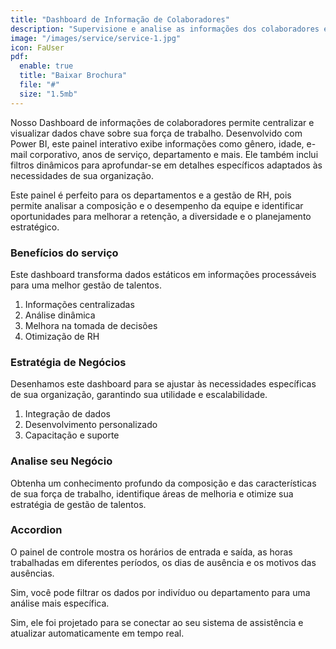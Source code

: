 ```yaml
---
title: "Dashboard de Informação de Colaboradores"
description: "Supervisione e analise as informações dos colaboradores em um único local centralizado."
image: "/images/service/service-1.jpg"
icon: FaUser
pdf:
  enable: true
  title: "Baixar Brochura"
  file: "#"
  size: "1.5mb"
---
```


Nosso Dashboard de informações de colaboradores permite centralizar e visualizar dados chave sobre sua força de trabalho. Desenvolvido com Power BI, este painel interativo exibe informações como gênero, idade, e-mail corporativo, anos de serviço, departamento e mais. Ele também inclui filtros dinâmicos para aprofundar-se em detalhes específicos adaptados às necessidades de sua organização.

Este painel é perfeito para os departamentos e a gestão de RH, pois permite analisar a composição e o desempenho da equipe e identificar oportunidades para melhorar a retenção, a diversidade e o planejamento estratégico.

### Benefícios do serviço

Este dashboard transforma dados estáticos em informações processáveis para uma melhor gestão de talentos.

1. Informações centralizadas
2. Análise dinâmica
3. Melhora na tomada de decisões
4. Otimização de RH

### Estratégia de Negócios

Desenhamos este dashboard para se ajustar às necessidades específicas de sua organização, garantindo sua utilidade e escalabilidade.

1. Integração de dados
2. Desenvolvimento personalizado
3. Capacitação e suporte

### Analise seu Negócio

Obtenha um conhecimento profundo da composição e das características de sua força de trabalho, identifique áreas de melhoria e otimize sua estratégia de gestão de talentos.

### Accordion

<Accordion client:load title="Quais dados este painel de controle pode exibir?">  

O painel de controle mostra os horários de entrada e saída, as horas trabalhadas em diferentes períodos, os dias de ausência e os motivos das ausências.

</Accordion>  

<Accordion client:load title="Posso buscar por departamento ou colaborador?">  

Sim, você pode filtrar os dados por indivíduo ou departamento para uma análise mais específica.

</Accordion>  

<Accordion client:load title="O painel é atualizado automaticamente com novos registros?">  

Sim, ele foi projetado para se conectar ao seu sistema de assistência e atualizar automaticamente em tempo real.

</Accordion>
